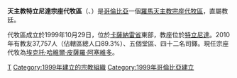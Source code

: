 {{Infobox Roman Catholic diocese
|Roman Catholic Diocese of = 天主教特立尼達宗座代牧區
|Latin name of diocese = Vicariatus Apostolicus Trinitensis
|image =Escudo del Vicariato de Trinidad.svg|caption =代牧區徽章
|location = [[哥倫比亞|哥倫比亞]]
|territory = [[卡薩納雷省|卡薩納雷省]]東部
|population = 37,757
|rite = 拉丁禮
|patron =
|province = 直屬教廷
|established = 1999年
|cathedral =
|副主教座堂 =
|leadership = 宗座代牧
|website =
|教宗 =
|metropolitan =
|ordinary =埃克托·哈維爾·皮薩羅·阿塞維多
|coadjutor bishop =
|emeritus =
}}

'''天主教特立尼達宗座代牧區'''（{{lang-la|Vicariatus Apostolicus Trinitensis}}、{{lang-es|Vicariato Apostólico de Trinidad}}）是[[哥倫比亞|哥倫比亞]]一個[[羅馬天主教|羅馬天主教]][[宗座代牧區|宗座代牧區]]，直屬教廷。

代牧區成立於1999年10月29日，位於[[卡薩納雷省|卡薩納雷省]]東部，教座位於[[特立尼達_(卡薩納雷省)|特立尼達]]。2010年有教友37,757人（佔轄區總人口89.3%）、五個堂區、四十二名司鐸。現任宗座代牧為[[埃克托·哈維爾·皮薩羅·阿塞維多|埃克托·哈維爾·皮薩羅·阿塞維多]]。

{{哥倫比亞天主教教區}}

{{DEFAULTSORT:Vicariato Apostólico de Trinidad}}

[[Category:哥倫比亞天主教教區|T]]
[[Category:1999年建立的宗教組織|Category:1999年建立的宗教組織]]
[[Category:1999年哥倫比亞建立|Category:1999年哥倫比亞建立]]